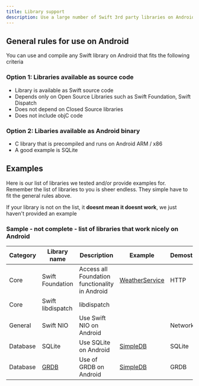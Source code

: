 ```yaml
---
title: Library support
description: Use a large number of Swift 3rd party libraries on Android
---
```

## General rules for use on Android
You can use and compile any Swift library on Android that fits the following criteria 

### Option 1: Libraries available as source code
* Library is available as Swift source code 
* Depends only on Open Source Libraries such as Swift Foundation, Swift Dispatch
* Does not depend on Closed Source libraries
* Does not include objC code

    
### Option 2: Libaries available as Android binary
* C library that is precompiled and runs on Android ARM / x86
* A good example is SQLite


## Examples
Here is our list of libraries we tested and/or provide examples for. Remember the list of libraries to you is sheer endless. They simple have to fit the general rules above.

If your library is not on the list, it **doesnt mean it doesnt work**, we just haven't provided an example
### Sample - not complete -  list of libraries that work nicely on Android

|Category  | Library name | Description | Example | Demostrates |
|----------|----------|----------|----------|----------|
| Core  | Swift Foundation   | Access all Foundation functionality in Android   |  [WeatherService](https://github.com/scade-platform/swift4j-examples/tree/main/Packages/WeatherService)  | HTTP|
| Core  | Swift libdispatch   |  libdispatch  |   |  |
| General  | Swift NIO   | Use Swift NIO on Android   |   | Networking |
| Database  | SQLite   | Use SQLite on Android   |  [SimpleDB](https://github.com/scade-platform/swift4j-examples/blob/main/Packages/SimpleDB/Sources/SimpleDB/Database.swift) |SQLite|
| Database |  [GRDB](https://github.com/groue/GRDB.swift)  | Use of GRDB on Android   | [SimpleDB](https://github.com/scade-platform/swift4j-examples/blob/main/Packages/SimpleDB/Sources/SimpleDB/Database.swift) | GRDB
